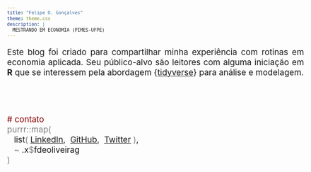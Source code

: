 ```yaml
---
title: "Felipe O. Gonçalves"
theme: theme.css
description: |
  MESTRANDO EM ECONOMIA (PIMES-UFPE)
---
```

<style type='text/css'>
body{font-size: 14pt;}
td{font-size: 16px;}
code.r{font-size: 14px;}
pre{font-size: 12px;}
</style>

<p style="text-align: justify;">Este blog foi criado para compartilhar minha experiência com rotinas em economia aplicada. Seu público-alvo são leitores com alguma iniciação em **R** que se interessem pela abordagem {[tidyverse](https://www.tidyverse.org/)} para análise e modelagem.</p>
</br></br>

<span style='color: darkred'># contato</span></br>
<span style='color: gray'>purrr::map(</span></br>
\ \ \ list<span style='color: gray'>(</span>\ [LinkedIn](https://www.linkedin.com/in/fdeoliveirag/),\  [GitHub](https://github.com/fdeoliveirag/),\  [Twitter](https://twitter.com/fdeoliveirag)<span style='color: gray'>\ )</span>,</br>
\ \ \ <span style='color: gray'>~</span> .x<span style='color: gray'>$</span>fdeoliveirag</br>
<span style='color: gray'>)</span>